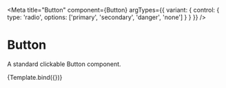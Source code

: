 
<Meta
  title="Button"
  component={Button}
  argTypes={{
    variant: {
      control: {
        type: 'radio',
        options: ['primary', 'secondary', 'danger', 'none']
      }
    }
  }}
/>

# Button

A standard clickable Button component.


<Canvas>
  <Story name="plain" args={{ variant: "none", children: "Click Me" }}>
    {Template.bind({})}
  </Story>
</Canvas>